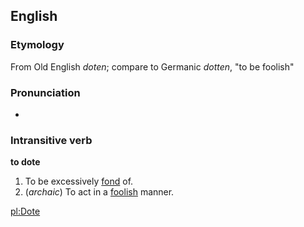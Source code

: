 ==English==
===Etymology===
From Old English ''doten''; compare to Germanic ''dotten'', "to be foolish"

===Pronunciation===
*{{AHD|/dōt/}}

===Intransitive verb===
'''to dote'''
# To be excessively [[fond]] of.
# (''archaic'') To act in a [[foolish]] manner.
[[pl:Dote]]